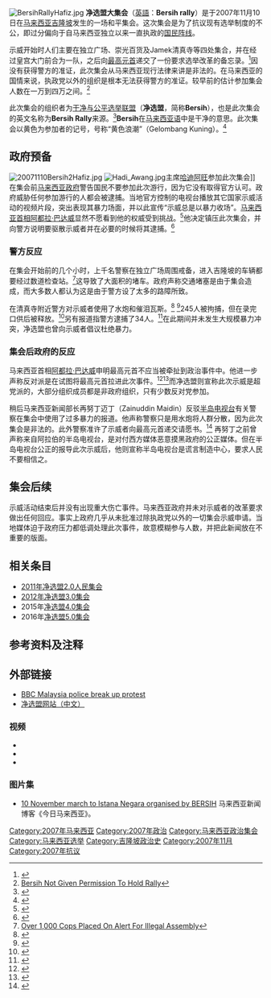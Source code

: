 [[File:BersihRallyHafiz.jpg|thumb]]
'''净选盟大集会'''（[[英語|英語]]：''' Bersih rally'''）是于2007年11月10日在[[马来西亚|马来西亚]][[吉隆坡|吉隆坡]]发生的一场和平集会。这次集会是为了抗议现有选举制度的不公，即过分偏向于自马来西亚独立以来一直执政的[[国民阵线_(马来西亚)|国民阵线]]。

示威开始时人们主要在独立广场、崇光百货及Jamek清真寺等四处集合，并在经过皇宫大门前合为一队，之后向[[马来西亚最高元首|最高元首]]递交了一份要求选举改革的备忘录。<ref name=Purpose">{{Cite web |url=http://asiasentinel.com/index.php?option=com_content&task=view&id=863&Itemid=31 |title=Malaysian Petitioners Defy Police |access-date=2007-11-12 |archive-url=https://web.archive.org/web/20110716045437/http://www.asiasentinel.com/index.php?option=com_content&task=view&id=863&Itemid=31 |archive-date=2011-07-16 |dead-url=yes }}</ref>因没有获得警方的准证，此次集会从马来西亚现行法律来讲是非法的。在马来西亚的国情来说，执政党以外的组织是根本无法获得警方的准证。较早前的估计参加集会人数在一万到四万之间。<ref name=Illegal">[http://www.bernama.com.my/bernama/v3/news.php?id=294788 Bersih Not Given Permission To Hold Rally]{{dead link|date=十一月 2017 |bot=InternetArchiveBot }}</ref>

此次集会的组织者为[[干净与公平选举联盟|干净与公平选举联盟]]（'''净选盟'''，简称'''Bersih'''），也是此次集会的英文名称为'''Bersih Rally'''来源。<ref name=nameOrigin">{{Cite web |url=http://bersih.org/ |title=BERSIH Official Site |accessdate=2007-11-12 |archive-date=2011-07-21 |archive-url=https://web.archive.org/web/20110721065238/http://bersih.org/ |dead-url=no }}</ref>'''Bersih'''在[[马来西亚语|马来西亚语]]中是干净的意思。此次集会以黄色为参加者的记号，号称“黄色浪潮”（Gelombang Kuning）。<ref>{{Cite web |url=http://cn.bersih.org/?p=99 |title=1110盲友也参加选举改革集会 |accessdate=2007-11-12 |archive-date=2012-07-07 |archive-url=https://archive.is/20120707081050/http://cn.bersih.org/?p=99 |dead-url=yes }}</ref>

== 政府预备 ==
[[File:20071110Bersih2Hafiz.jpg|thumb]]
[[File:Hadi_Awang.jpg|thumb]]主席[[哈迪阿旺|哈迪阿旺]]参加此次集会]] 
在集会前[[马来西亚政府|马来西亚政府]]警告国民不要参加此次游行，因为它没有取得官方认可。政府威胁任何参加游行的人都会被逮捕。当地官方控制的电视台播放其它国家示威活动的视频片段，突出表现其暴力场面，并以此宣传“示威总是以暴力收场”。[[马来西亚首相|马来西亚首相]][[阿都拉·巴达威|阿都拉·巴达威]]显然不愿看到他的权威受到挑战。<ref name=Preparations">{{Cite web |url=http://thestar.com.my/news/story.asp?file=%2F2007%2F11%2F10%2Fnation%2F19438454&sec=nation |title=Reject demos and use polls, PM urges public |accessdate=2017-11-10 |archive-date=2011-05-21 |archive-url=https://web.archive.org/web/20110521085317/http://thestar.com.my/news/story.asp?file=%2F2007%2F11%2F10%2Fnation%2F19438454&sec=nation |dead-url=no }}</ref>他决定镇压此次集会，并向警方说明要驱散示威者并在必要的时候将其逮捕。<ref name=Arrest">{{Cite web |url=http://www.malaysiakini.com/news/74591 |title=PM vows to crack down on Bersih rally |accessdate=2007-11-12 |archive-date=2020-10-17 |archive-url=https://web.archive.org/web/20201017022118/https://www.malaysiakini.com/news/74591 |dead-url=no }}</ref>

=== 警方反应 ===
在集会开始前的几个小时，上千名警察在独立广场周围戒备，进入吉隆坡的车辆都要经过数道检查站。<ref name=checkpoints">[http://www.bernama.com.my/bernama/v3/news.php?id=295356 Over 1,000 Cops Placed On Alert For Illegal Assembly]{{dead link|date=十一月 2017 |bot=InternetArchiveBot }}</ref>这导致了大面积的堵车。政府声称交通堵塞是由于集会造成，而大多数人都认为这是由于警方设了太多的路障所致。

在清真寺附近警方对示威者使用了水炮和催泪瓦斯。<ref name=Water">{{Cite web |url=http://www.reuters.com/article/latestCrisis/idUSSP165982 |title=Malaysia police use water cannon at Anwar rally |accessdate=2007-11-12 |archive-date=2007-11-12 |archive-url=https://web.archive.org/web/20071112070930/http://www.reuters.com/article/latestCrisis/idUSSP165982 |dead-url=no }}</ref> <ref name=TearGas">{{Cite web |url=http://edition.cnn.com/2007/WORLD/asiapcf/11/10/malaysia.protests/index.html |title=Teargas used on rare Malaysia demo |accessdate=2007-11-12 |archive-date=2007-11-15 |archive-url=https://web.archive.org/web/20071115161322/http://edition.cnn.com/2007/WORLD/asiapcf/11/10/malaysia.protests/index.html |dead-url=no }}</ref>245人被拘捕，但在录完口供后被释放。<ref name=arrests">{{Cite web |url=http://thestar.com.my/news/story.asp?file=%2F2007%2F11%2F11%2Fnation%2F19443759&sec=nation |title=Teargas and water cannons used on illegal assembly, 245 held |access-date=2018-09-30 |archive-url=https://web.archive.org/web/20080508003436/http://thestar.com.my/news/story.asp?file=%2F2007%2F11%2F11%2Fnation%2F19443759&sec=nation |archive-date=2008-05-08 |dead-url=yes }}</ref>另有报道指警方逮捕了34人。<ref>{{Cite web |url=http://www.suaram.net/index.php?option=com_content&task=view&id=778&Itemid=1 |title=Updates: Total number of arrests 34 – all released by 11pm; several more injured |access-date=2007-11-12 |archive-date=2008-09-09 |archive-url=https://web.archive.org/web/20080909034625/http://www.suaram.net/index.php?option=com_content&task=view&id=778&Itemid=1 }}</ref>在此期间并未发生大规模暴力冲突，净选盟也曾向示威者倡议杜绝暴力。

=== 集会后政府的反应 ===
马来西亚首相[[阿都拉·巴达威|阿都拉·巴达威]]申明最高元首不应当被牵扯到政治事件中。他进一步声称反对派是在试图将最高元首拉进此次事件。<ref>{{Cite web |url=http://www.thestar.com.my/news/story.asp?file=%2F2007%2F11%2F11%2Fnation%2F20071111141403&sec=nation |title=PM: Don’t drag royalty into politics |accessdate=2017-11-10 |archive-date=2009-06-15 |archive-url=https://web.archive.org/web/20090615225700/http://www.thestar.com.my/news/story.asp?file=%2F2007%2F11%2F11%2Fnation%2F20071111141403&sec=nation |dead-url=no }}</ref><ref>{{Cite web |url=http://www.thestar.com.my/news/story.asp?file=%2F2007%2F11%2F12%2Fnation%2F19445828&sec=nation&focus=1 |title=Opposition trying to drag King into says Pak Lah |accessdate=2017-11-10 |archive-date=2011-06-08 |archive-url=https://web.archive.org/web/20110608145851/http://www.thestar.com.my/news/story.asp?file=%2F2007%2F11%2F12%2Fnation%2F19445828&sec=nation&focus=1 |dead-url=no }}</ref>而净选盟则宣称此次示威是超党派的，大部分组织成员都是非政府组织，只有少数反对党参加。

稍后马来西亚新闻部长再努丁迈丁（Zainuddin Maidin）反驳[[半岛电视台|半岛电视台]]有关警察在集会中使用了过多暴力的报道。他声称警察只是用水炮将人群分散，因为此次集会是非法的。此外警察准许了示威者向最高元首递交请愿书。<ref>{{Cite web |url=http://www.thestar.com.my/news/story.asp?file=%2F2007%2F11%2F11%2Fnation%2F19444042&sec=nation |title=Najib on why police did not permit gathering |accessdate=2020-12-05 |archive-date=2010-11-29 |archive-url=https://web.archive.org/web/20101129162435/http://thestar.com.my/news/story.asp?file=%2F2007%2F11%2F11%2Fnation%2F19444042&sec=nation |dead-url=no }}</ref>
再努丁之前曾声称来自阿拉伯的半岛电视台，是对付西方媒体恶意摸黑政府的公正媒体。但在半岛电视台公正的报导此次示威后，他则宣称半岛电视台是谎言制造中心，要求人民不要相信之。

== 集会后续 ==
示威活动结束后并没有出现重大伤亡事件。马来西亚政府并未对示威者的改革要求做出任何回应。事实上政府几乎从未批准过除执政党以外的一切集会示威申请。当地媒体迫于政府压力都低调处理此次事件，故意模糊参与人数，并把此新闻放在不重要的版面。

==相关条目==
*[[2011年净选盟2.0人民集会|2011年净选盟2.0人民集会]]
*[[2012年净选盟3.0集会|2012年净选盟3.0集会]]
*2015年[[净选盟4.0集会|净选盟4.0集会]]
*2016年[[净选盟5.0集会|净选盟5.0集会]]

== 参考资料及注释 ==
{{reflist|3}}

== 外部链接 ==
*[http://news.bbc.co.uk/2/hi/asia-pacific/7088877.stm BBC Malaysia police break up protest]{{Wayback|url=http://news.bbc.co.uk/2/hi/asia-pacific/7088877.stm |date=20201121003617 }}
*[https://web.archive.org/web/20071108211820/http://cn.bersih.org/ 净选盟网站（中文）]

=== 视频 ===
*{{youtube|G4ycaduE_D4|BERSIH: Perhimpunan Rakyat Aman/ Peaceful People's Assembly}}
*{{youtube|BzqSddWkxGs|Gathering in Kuala Lumpur 10 Nov 2007 - al Jazeera version}}
*{{youtube|A1_GQ-K7P_w|Response of Malaysian Information Minister on al Jazeera}}

=== 图片集 ===
*[https://web.archive.org/web/20071113224614/http://www.malaysia-today.net/fotos/Galeri/10Nov/index.html 10 November march to Istana Negara organised by BERSIH] 马来西亚新闻博客《今日马来西亚》。

[[Category:2007年马来西亚|Category:2007年马来西亚]]
[[Category:2007年政治|Category:2007年政治]]
[[Category:马来西亚政治集会|Category:马来西亚政治集会]]
[[Category:马来西亚选举|Category:马来西亚选举]]
[[Category:吉隆坡政治史|Category:吉隆坡政治史]]
[[Category:2007年11月|Category:2007年11月]]
[[Category:2007年抗议|Category:2007年抗议]]